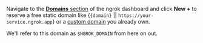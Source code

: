 Navigate to the [**Domains** section](https://dashboard.ngrok.com/domains) of the ngrok dashboard and click **New +** to reserve a free static domain like {<code>{domain}</code> || `https://your-service.ngrok.app`} or a [custom domain](/universal-gateway/custom-domains/) you already own.

We'll refer to this domain as `$NGROK_DOMAIN` from here on out.
